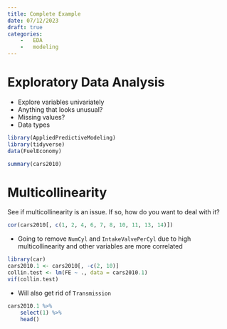 ```yaml
---
title: Complete Example
date: 07/12/2023
draft: true
categories:
    -   EDA
    -   modeling
---
```


# Exploratory Data Analysis

-   Explore variables univariately
-   Anything that looks unusual?
-   Missing values?
-   Data types

```r
library(AppliedPredictiveModeling)
library(tidyverse)
data(FuelEconomy)

summary(cars2010)
```

# Multicollinearity

See if multicollinearity is an issue. If so, how do you 
want to deal with it?

```r
cor(cars2010[, c(1, 2, 4, 6, 7, 8, 10, 11, 13, 14)])
```

- Going to remove `NumCyl` and `IntakeValvePerCyl` due
to high multicollinearity and other variables are more
correlated

```r
library(car)
cars2010.1 <- cars2010[, -c(2, 10)]
collin.test <- lm(FE ~ ., data = cars2010.1)
vif(collin.test)
```

-   Will also get rid of `Transmission`

```r
cars2010.1 %>%
    select(1) %>%
    head()
```